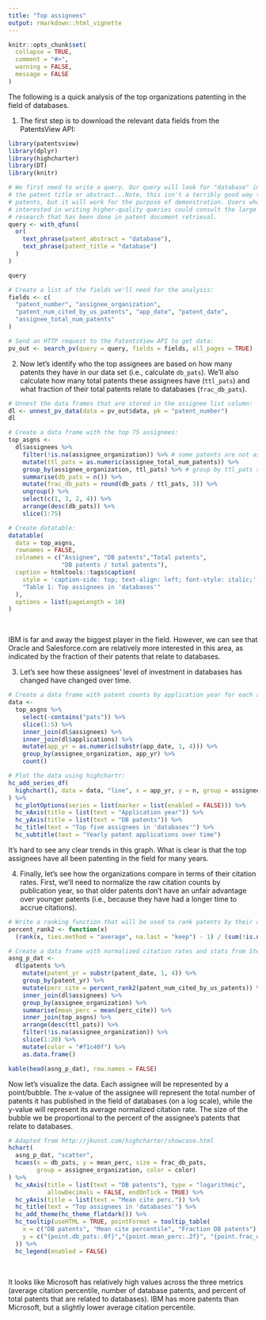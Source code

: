 ```yaml
---
title: "Top assignees"
output: rmarkdown::html_vignette
---
```


```r
knitr::opts_chunk$set(
  collapse = TRUE, 
  comment = "#>", 
  warning = FALSE,
  message = FALSE
)
```

The following is a quick analysis of the top organizations patenting in the field of databases. 

1. The first step is to download the relevant data fields from the PatentsView API:

```r
library(patentsview)
library(dplyr)
library(highcharter)
library(DT)
library(knitr)

# We first need to write a query. Our query will look for "database" in either 
# the patent title or abstract...Note, this isn't a terribly good way to ID our 
# patents, but it will work for the purpose of demonstration. Users who are 
# interested in writing higher-quality queries could consult the large body of 
# research that has been done in patent document retrieval.
query <- with_qfuns(
  or(
    text_phrase(patent_abstract = "database"),
    text_phrase(patent_title = "database")
  )
)

query

# Create a list of the fields we'll need for the analysis:
fields <- c(
  "patent_number", "assignee_organization",
  "patent_num_cited_by_us_patents", "app_date", "patent_date",
  "assignee_total_num_patents"
)

# Send an HTTP request to the PatentsView API to get data:
pv_out <- search_pv(query = query, fields = fields, all_pages = TRUE)
```

2. Now let's identify who the top assignees are based on how many patents they have in our data set (i.e., calculate `db_pats`). We'll also calculate how many total patents these assignees have (`ttl_pats`) and what fraction of their total patents relate to databases (`frac_db_pats`).

```r
# Unnest the data frames that are stored in the assignee list column:
dl <- unnest_pv_data(data = pv_out$data, pk = "patent_number")
dl

# Create a data frame with the top 75 assignees:
top_asgns <-
  dl$assignees %>%
    filter(!is.na(assignee_organization)) %>% # some patents are not assigned to an org (only to an inventor)
    mutate(ttl_pats = as.numeric(assignee_total_num_patents)) %>%
    group_by(assignee_organization, ttl_pats) %>% # group by ttl_pats so we can retain ttl_pats
    summarise(db_pats = n()) %>% 
    mutate(frac_db_pats = round(db_pats / ttl_pats, 3)) %>%
    ungroup() %>%
    select(c(1, 3, 2, 4)) %>%
    arrange(desc(db_pats)) %>%
    slice(1:75)

# Create datatable:
datatable(
  data = top_asgns,
  rownames = FALSE,
  colnames = c("Assignee", "DB patents","Total patents", 
               "DB patents / total patents"),
  caption = htmltools::tags$caption(
    style = 'caption-side: top; text-align: left; font-style: italic;',
    "Table 1: Top assignees in 'databases'"
  ),
  options = list(pageLength = 10)
)
```

<br>

IBM is far and away the biggest player in the field. However, we can see that Oracle and Salesforce.com are relatively more interested in this area, as indicated by the fraction of their patents that relate to databases.

3. Let's see how these assignees' level of investment in databases has changed have changed over time.

```r
# Create a data frame with patent counts by application year for each assignee:
data <- 
  top_asgns %>%
    select(-contains("pats")) %>%
    slice(1:5) %>%
    inner_join(dl$assignees) %>%
    inner_join(dl$applications) %>%
    mutate(app_yr = as.numeric(substr(app_date, 1, 4))) %>%
    group_by(assignee_organization, app_yr) %>%
    count() 

# Plot the data using highchartr:
hc_add_series_df(
  highchart(), data = data, "line", x = app_yr, y = n, group = assignee_organization
) %>%
  hc_plotOptions(series = list(marker = list(enabled = FALSE))) %>%
  hc_xAxis(title = list(text = "Application year")) %>%
  hc_yAxis(title = list(text = "DB patents")) %>%
  hc_title(text = "Top five assignees in 'databases'") %>%
  hc_subtitle(text = "Yearly patent applications over time")
```

It's hard to see any clear trends in this graph. What is clear is that the top assignees have all been patenting in the field for many years.

4. Finally, let's see how the organizations compare in terms of their citation rates. First, we'll need to normalize the raw citation counts by publication year, so that older patents don't have an unfair advantage over younger patents (i.e., because they have had a longer time to accrue citations).

```r
# Write a ranking function that will be used to rank patents by their citation counts:
percent_rank2 <- function(x)
  (rank(x, ties.method = "average", na.last = "keep") - 1) / (sum(!is.na(x)) - 1)

# Create a data frame with normalized citation rates and stats from Step 2: 
asng_p_dat <-
  dl$patents %>%
    mutate(patent_yr = substr(patent_date, 1, 4)) %>%
    group_by(patent_yr) %>%
    mutate(perc_cite = percent_rank2(patent_num_cited_by_us_patents)) %>%
    inner_join(dl$assignees) %>%
    group_by(assignee_organization) %>%
    summarise(mean_perc = mean(perc_cite)) %>%
    inner_join(top_asgns) %>%
    arrange(desc(ttl_pats)) %>%
    filter(!is.na(assignee_organization)) %>%
    slice(1:20) %>%
    mutate(color = "#f1c40f") %>%
    as.data.frame()

kable(head(asng_p_dat), row.names = FALSE)
```

Now let's visualize the data. Each assignee will be represented by a point/bubble. The x-value of the assignee will represent the total number of patents it has published in the field of databases (on a log scale), while the y-value will represent its average normalized citation rate. The size of the bubble we be proportional to the percent of the assignee's patents that relate to databases.

```r
# Adapted from http://jkunst.com/highcharter/showcase.html
hchart(
  asng_p_dat, "scatter", 
  hcaes(x = db_pats, y = mean_perc, size = frac_db_pats, 
        group = assignee_organization, color = color)
) %>%
  hc_xAxis(title = list(text = "DB patents"), type = "logarithmic",
           allowDecimals = FALSE, endOnTick = TRUE) %>%
  hc_yAxis(title = list(text = "Mean cite perc.")) %>%
  hc_title(text = "Top assignees in 'databases'") %>%
  hc_add_theme(hc_theme_flatdark()) %>%
  hc_tooltip(useHTML = TRUE, pointFormat = tooltip_table(
    x = c("DB patents", "Mean cite percentile", "Fraction DB patents"),
    y = c("{point.db_pats:.0f}","{point.mean_perc:.2f}", "{point.frac_db_pats:.3f}")
  )) %>%
  hc_legend(enabled = FALSE)
```

<br>

It looks like Microsoft has relatively high values across the three metrics (average citation percentile, number of database patents, and percent of total patents that are related to databases). IBM has more patents than Microsoft, but a slightly lower average citation percentile.